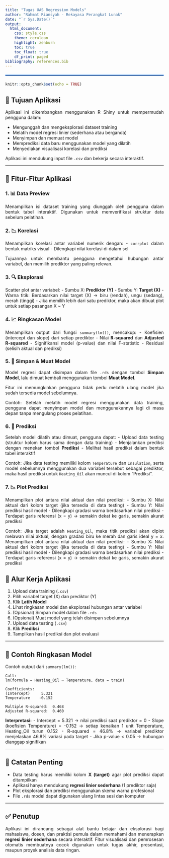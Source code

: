 ```yaml
---
title: "Tugas UAS Regression Models"
author: "Rahmat Riansyah - Rekayasa Perangkat Lunak"
date: "`r Sys.Date()`"
output: 
  html_document:
    css: style.css
    theme: cerulean
    highlight: zenburn
    toc: true
    toc_float: true
    df_print: paged
bibliography: references.bib
---
```


```{=html}
<style>
body{
text-align: justify}
</style>
<hr style="border: 1px solid #007bff; margin: 20px 0;"/>
```
```r
knitr::opts_chunk$set(echo = TRUE)
```

## 🎯 Tujuan Aplikasi

Aplikasi ini dikembangkan menggunakan R Shiny untuk mempermudah pengguna dalam:

- Mengunggah dan mengeksplorasi dataset training
- Melatih model regresi linier (sederhana atau berganda)
- Menyimpan dan memuat model
- Memprediksi data baru menggunakan model yang dilatih
- Menyediakan visualisasi korelasi dan prediksi

Aplikasi ini mendukung input file `.csv` dan bekerja secara interaktif.

---

## 🧩 Fitur-Fitur Aplikasi

### 1. 📊 Data Preview
Menampilkan isi dataset training yang diunggah oleh pengguna dalam bentuk tabel interaktif.
Digunakan untuk memverifikasi struktur data sebelum pelatihan.

### 2. 📉 Korelasi
Menampilkan korelasi antar variabel numerik dengan:
- `corrplot` dalam bentuk matriks visual
- Dilengkapi nilai korelasi di dalam sel

Tujuannya untuk membantu pengguna mengetahui hubungan antar variabel, dan memilih prediktor yang paling relevan.

### 3. 🔍 Eksplorasi
Scatter plot antar variabel:
- Sumbu X: **Prediktor (Y)**
- Sumbu Y: **Target (X)**
- Warna titik: Berdasarkan nilai target (X) → biru (rendah), ungu (sedang), merah (tinggi)
- Jika memilih lebih dari satu prediktor, maka akan dibuat plot untuk setiap pasangan X ~ Y

### 4. 📈 Ringkasan Model
Menampilkan output dari fungsi `summary(lm())`, mencakup:
- Koefisien (intercept dan slope) dari setiap prediktor
- Nilai **R-squared** dan **Adjusted R-squared**
- Signifikansi model (p-value) dan nilai F-statistic
- Residual (selisih aktual dan prediksi)

### 5. 💾 Simpan & Muat Model
Model regresi dapat disimpan dalam file `.rds` dengan tombol **Simpan Model**, lalu dimuat kembali menggunakan tombol **Muat Model**.

Fitur ini memungkinkan pengguna tidak perlu melatih ulang model jika sudah tersedia model sebelumnya.

Contoh:
Setelah melatih model regresi menggunakan data training, pengguna dapat menyimpan model dan menggunakannya lagi di masa depan tanpa mengulang proses pelatihan.

### 6. 🔮 Prediksi
Setelah model dilatih atau dimuat, pengguna dapat:
- Upload data testing (struktur kolom harus sama dengan data training)
- Menjalankan prediksi dengan menekan tombol **Prediksi**
- Melihat hasil prediksi dalam bentuk tabel interaktif

Contoh:
Jika data testing memiliki kolom `Temperature` dan `Insulation`, serta model sebelumnya menggunakan dua variabel tersebut sebagai prediktor, maka hasil prediksi untuk `Heating_Oil` akan muncul di kolom "Prediksi".

### 7. 📉 Plot Prediksi
Menampilkan plot antara nilai aktual dan nilai prediksi:
- Sumbu X: Nilai aktual dari kolom target (jika tersedia di data testing)
- Sumbu Y: Nilai prediksi hasil model
- Dilengkapi gradasi warna berdasarkan nilai prediksi
- Terdapat garis referensi (x = y) → semakin dekat ke garis, semakin akurat prediksi

Contoh:
Jika target adalah `Heating_Oil`, maka titik prediksi akan diplot melawan nilai aktual, dengan gradasi biru ke merah dan garis ideal y = x.
Menampilkan plot antara nilai aktual dan nilai prediksi:
- Sumbu X: Nilai aktual dari kolom target (jika tersedia di data testing)
- Sumbu Y: Nilai prediksi hasil model
- Dilengkapi gradasi warna berdasarkan nilai prediksi
- Terdapat garis referensi (x = y) → semakin dekat ke garis, semakin akurat prediksi



## 🔁 Alur Kerja Aplikasi

1. Upload data training (`.csv`)
2. Pilih variabel target (X) dan prediktor (Y)
3. Klik **Latih Model**
4. Lihat ringkasan model dan eksplorasi hubungan antar variabel
5. (Opsional) Simpan model dalam file `.rds`
6. (Opsional) Muat model yang telah disimpan sebelumnya
7. Upload data testing (`.csv`)
8. Klik **Prediksi**
9. Tampilkan hasil prediksi dan plot evaluasi

---


## 📖 Contoh Ringkasan Model
Contoh output dari `summary(lm())`:

```
Call:
lm(formula = Heating_Oil ~ Temperature, data = train)

Coefficients:
(Intercept)     5.321
Temperature    -0.152

Multiple R-squared:  0.468
Adjusted R-squared:  0.460
```

**Interpretasi:**
- Intercept = 5.321 → nilai prediksi saat prediktor = 0
- Slope (koefisien Temperature) = -0.152 → setiap kenaikan 1 unit Temperature, Heating_Oil turun 0.152
- R-squared = 46.8% → variabel prediktor menjelaskan 46.8% variasi pada target
- Jika p-value < 0.05 → hubungan dianggap signifikan

---

## 📌 Catatan Penting

- Data testing harus memiliki kolom **X (target)** agar plot prediksi dapat ditampilkan
- Aplikasi hanya mendukung **regresi linier sederhana** (1 prediktor saja)
- Plot eksplorasi dan prediksi menggunakan skema warna profesional
- File `.rds` model dapat digunakan ulang lintas sesi dan komputer

---

## ✅ Penutup

Aplikasi ini dirancang sebagai alat bantu belajar dan eksplorasi bagi mahasiswa, dosen, dan praktisi pemula dalam memahami dan menerapkan **regresi linier sederhana** secara interaktif. Fitur visualisasi dan pemrosesan otomatis membuatnya cocok digunakan untuk tugas akhir, presentasi, maupun proyek analisis data ringan.
